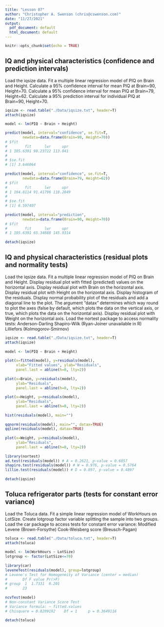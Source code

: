 ```yaml
---
title: "Lesson 07"
author: "Christopher A. Swenson (chris@cswenson.com)"
date: "11/27/2021"
output:
  pdf_document: default
  html_document: default
---
```


```r
knitr::opts_chunk$set(echo = TRUE)
```

## IQ and physical characteristics (confidence and prediction intervals)
Load the iqsize data.
Fit a multiple linear regression model of PIQ on Brain and Height.
Calculate a 95% confidence interval for mean PIQ at Brain=90, Height=70.
Calculate a 95% confidence interval for mean PIQ at Brain=79, Height=62.
Calculate a 95% prediction interval for individual PIQ at Brain=90, Height=70.
```r
iqsize <- read.table("./Data/iqsize.txt", header=T)
attach(iqsize)
 
model <- lm(PIQ ~ Brain + Height)

predict(model, interval="confidence", se.fit=T,
        newdata=data.frame(Brain=90, Height=70))
# $fit
#        fit      lwr     upr
# 1 105.6391 98.23722 113.041
# 
# $se.fit
# [1] 3.646064
 
predict(model, interval="confidence", se.fit=T,
        newdata=data.frame(Brain=79, Height=62))
# $fit
#        fit      lwr     upr
# 1 104.8114 91.41796 118.2049
# 
# $se.fit
# [1] 6.597407
 
predict(model, interval="prediction",
        newdata=data.frame(Brain=90, Height=70))
# $fit
#        fit      lwr     upr
# 1 105.6391 65.34688 145.9314
 
detach(iqsize)
```

## IQ and physical characteristics (residual plots and normality tests)
Load the iqsize data.
Fit a multiple linear regression model of PIQ on Brain and Height.
Display residual plot with fitted (predicted) values on the horizontal axis.
Display residual plot with Brain on the horizontal axis.
Display residual plot with Height on the horizontal axis.
Display histogram of the residuals.
Display normal probability plot of the residuals and add a diagonal line to the plot. The argument "datax" determines which way round to plot the axes (false by default, which plots the data on the vertical axis, or true, which plots the data on the horizontal axis).
Display residual plot with Weight on the horizontal axis.
Load the nortest package to access normality tests:
Anderson-Darling
Shapiro-Wilk (Ryan-Joiner unavailable in R)
Lilliefors (Kolmogorov-Smirnov)
```r
iqsize <- read.table("./Data/iqsize.txt", header=T)
attach(iqsize)
 
model <- lm(PIQ ~ Brain + Height)
 
plot(x=fitted(model), y=residuals(model),
     xlab="Fitted values", ylab="Residuals",
     panel.last = abline(h=0, lty=2))
 
plot(x=Brain, y=residuals(model),
     ylab="Residuals",
     panel.last = abline(h=0, lty=2))
 
plot(x=Height, y=residuals(model),
     ylab="Residuals",
     panel.last = abline(h=0, lty=2))
 
hist(residuals(model), main="")
 
qqnorm(residuals(model), main="", datax=TRUE)
qqline(residuals(model), datax=TRUE)
 
plot(x=Weight, y=residuals(model),
     ylab="Residuals",
     panel.last = abline(h=0, lty=2))
 
library(nortest)
ad.test(residuals(model)) # A = 0.2621, p-value = 0.6857
shapiro.test(residuals(model)) # W = 0.976, p-value = 0.5764
lillie.test(residuals(model)) # D = 0.097, p-value = 0.4897
 
detach(iqsize)
```

## Toluca refrigerator parts (tests for constant error variance)
Load the Toluca data.
Fit a simple linear regression model of WorkHours on LotSize.
Create lotgroup factor variable splitting the sample into two groups.
Load the car package to access tests for constant error variance:
Modified Levene (Brown-Forsythe)
Cook-Weisberg score (Breusch-Pagan)
```r
toluca <- read.table("./Data/toluca.txt", header=T)
attach(toluca)
 
model <- lm(WorkHours ~ LotSize)
lotgroup <- factor(LotSize<=70)
 
library(car)
leveneTest(residuals(model), group=lotgroup)
# Levene's Test for Homogeneity of Variance (center = median)
#       Df F value Pr(>F)
# group  1  1.7331  0.201
#       23               
 
ncvTest(model)
# Non-constant Variance Score Test 
# Variance formula: ~ fitted.values 
# Chisquare = 0.8209192    Df = 1     p = 0.3649116 
 
detach(toluca)
```
